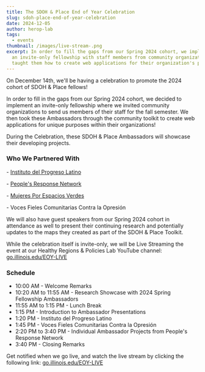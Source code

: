 ```yaml
---
title: The SDOH & Place End of Year Celebration
slug: sdoh-place-end-of-year-celebration
date: 2024-12-05
author: herop-lab
tags:
  - events
thumbnail: /images/live-stream-.png
excerpt: In order to fill the gaps from our Spring 2024 cohort, we implemented
  an invite-only fellowship with staff members from community organizations. We
  taught them how to create web applications for their organization's purposes.
---
```

On December 14th, we'll be having a celebration to promote the 2024 cohort of SDOH & Place fellows!

In order to fill in the gaps from our Spring 2024 cohort, we decided to implement an invite-only fellowship where we invited community organizations to send us members of their staff for the fall semester. We then took these Ambassadors through the community toolkit to create web applications for unique purposes within their organizations! 

During the Celebration, these SDOH & Place Ambassadors will showcase their developing projects.

### Who We Partnered With

\- [Instituto del Progreso Latino](https://www.institutochicago.org/)

\- [People's Response Network](https://prn.mayfirst.info/)

\- [Mujeres Por Espacios Verdes](https://www.womenforgreenspaces.org/)

\- Voces Fieles Comunitarias Contra la Opresión

We will also have guest speakers from our Spring 2024 cohort in attendance as well to present their continuing research and potentially updates to the maps they created as part of the SDOH & Place Toolkit.

While the celebration itself is invite-only, we will be Live Streaming the event at our Healthy Regions & Policies Lab YouTube channel: [go.illinois.edu/EOY-LIVE](go.illinois.edu/EOY-LIVE)

### Schedule

* 10:00 AM - Welcome Remarks
* 10:20 AM to 11:55 AM - Research Showcase with 2024 Spring Fellowship Ambassadors
* 11:55 AM to 1:15 PM - Lunch Break
* 1:15 PM - Introduction to Ambassador Presentations
* 1:20 PM - Instituto del Progreso Latino
* 1:45 PM - Voces Fieles Comunitarias Contra la Opresión
* 2:20 PM to 3:40 PM - Individual Ambassador Projects from People's Response Network
* 3:40 PM - Closing Remarks

Get notified when we go live, and watch the live stream by clicking the following link: [go.illinois.edu/EOY-LIVE](go.illinois.edu/EOY-LIVE)
